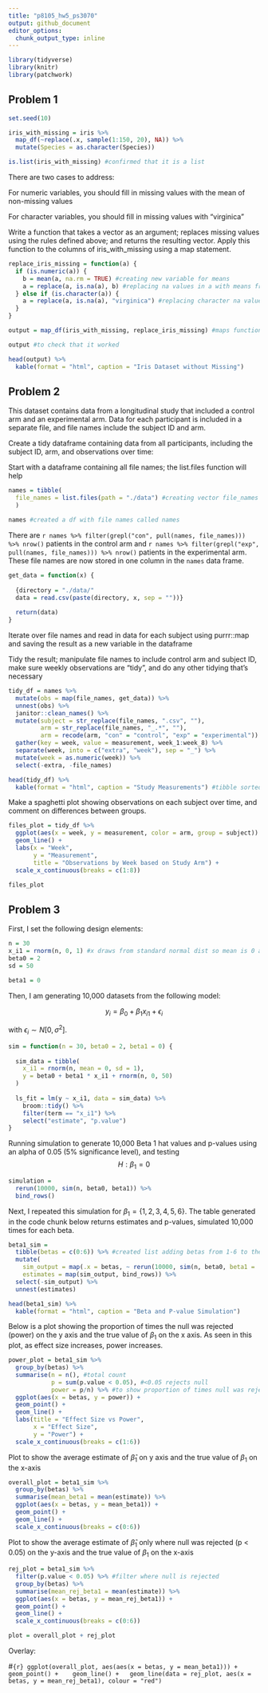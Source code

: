 ```yaml
---
title: "p8105_hw5_ps3070"
output: github_document
editor_options: 
  chunk_output_type: inline
---
```



```r
library(tidyverse)
library(knitr)
library(patchwork)
```

## Problem 1
```r
set.seed(10)

iris_with_missing = iris %>% 
  map_df(~replace(.x, sample(1:150, 20), NA)) %>%
  mutate(Species = as.character(Species))

is.list(iris_with_missing) #confirmed that it is a list
```

There are two cases to address:

For numeric variables, you should fill in missing values with the mean of non-missing values

For character variables, you should fill in missing values with "virginica"

Write a function that takes a vector as an argument; replaces missing values using the rules defined above; and returns the resulting vector. Apply this function to the columns of iris_with_missing using a map statement.


```r
replace_iris_missing = function(a) {
  if (is.numeric(a)) {
    b = mean(a, na.rm = TRUE) #creating new variable for means
    a = replace(a, is.na(a), b) #replacing na values in a with means from b
  } else if (is.character(a)) {
    a = replace(a, is.na(a), "virginica") #replacing character na values
  }
}

output = map_df(iris_with_missing, replace_iris_missing) #maps function to each vector 

output #to check that it worked

head(output) %>% 
  kable(format = "html", caption = "Iris Dataset without Missing")
```

## Problem 2

This dataset contains data from a longitudinal study that included a control arm and an experimental arm. Data for each participant is included in a separate file, and file names include the subject ID and arm.

Create a tidy dataframe containing data from all participants, including the subject ID, arm, and observations over time:

Start with a dataframe containing all file names; the list.files function will help

```r
names = tibble(
  file_names = list.files(path = "./data") #creating vector file_names
  )

names #created a df with file names called names
```

There are `r names %>% filter(grepl("con", pull(names, file_names))) %>% nrow()` patients in the control arm and 
`r names %>% filter(grepl("exp", pull(names, file_names))) %>% nrow()` patients in the experimental arm. These file names are now stored in one column in the `names` data frame.

```r
get_data = function(x) {
  
  {directory = "./data/"
  data = read.csv(paste(directory, x, sep = ""))}
  
  return(data)
}
```

Iterate over file names and read in data for each subject using purrr::map and saving the result as a new variable in the dataframe

Tidy the result; manipulate file names to include control arm and subject ID, make sure weekly observations are “tidy”, and do any other tidying that’s necessary

```r
tidy_df = names %>% 
  mutate(obs = map(file_names, get_data)) %>% 
  unnest(obs) %>%
  janitor::clean_names() %>% 
  mutate(subject = str_replace(file_names, ".csv", ""),
         arm = str_replace(file_names, "_.*", ""),
         arm = recode(arm, "con" = "control", "exp" = "experimental")) %>% 
  gather(key = week, value = measurement, week_1:week_8) %>%
  separate(week, into = c("extra", "week"), sep = "_") %>% 
  mutate(week = as.numeric(week)) %>% 
  select(-extra, -file_names)

head(tidy_df) %>%
  kable(format = "html", caption = "Study Measurements") #tibble sorted by week
```


Make a spaghetti plot showing observations on each subject over time, and comment on differences between groups.

```r
files_plot = tidy_df %>% 
  ggplot(aes(x = week, y = measurement, color = arm, group = subject)) +
  geom_line() +
  labs(x = "Week",
       y = "Measurement",
       title = "Observations by Week based on Study Arm") +
  scale_x_continuous(breaks = c(1:8))

files_plot
```

## Problem 3

First, I set the following design elements:
```r
n = 30
x_i1 = rnorm(n, 0, 1) #x draws from standard normal dist so mean is 0 and sd is 1
beta0 = 2
sd = 50 

beta1 = 0
```

Then, I am generating 10,000 datasets from the following model:

$$ y_i = \beta_0 + \beta_1 x_{i1} + \epsilon_{i} $$

with $\epsilon_{i} ∼ N[0,\sigma^2]$.


```r
sim = function(n = 30, beta0 = 2, beta1 = 0) {
  
  sim_data = tibble(
    x_i1 = rnorm(n, mean = 0, sd = 1),
    y = beta0 + beta1 * x_i1 + rnorm(n, 0, 50)
  )
  
  ls_fit = lm(y ~ x_i1, data = sim_data) %>% 
    broom::tidy() %>% 
    filter(term == "x_i1") %>%
    select("estimate", "p.value")
}

```

Running simulation to generate 10,000 Beta 1 hat values and p-values using an alpha of 0.05 (5% significance level), and testing
$$ H : \beta_1 = 0 $$

```r
simulation =
  rerun(10000, sim(n, beta0, beta1)) %>% 
  bind_rows()
```


Next, I repeated this simulation for $\beta_1 = \{1, 2, 3, 4, 5, 6\}$. The table generated in the code chunk below returns estimates and p-values, simulated 10,000 times for each beta.


```r
beta1_sim = 
  tibble(betas = c(0:6)) %>% #created list adding betas from 1-6 to the previous 
  mutate(
    sim_output = map(.x = betas, ~ rerun(10000, sim(n, beta0, beta1 = .x))), #used .x for betas list and mapped the simulation in prev code chunk
    estimates = map(sim_output, bind_rows)) %>%
  select(-sim_output) %>% 
  unnest(estimates)

head(beta1_sim) %>% 
  kable(format = "html", caption = "Beta and P-value Simulation")
```

Below is a plot showing the proportion of times the null was rejected (power) on the y axis and the true value of $\beta_1$  on the x axis. As seen in this plot, as effect size increases, power increases. 

```r
power_plot = beta1_sim %>% 
  group_by(betas) %>% 
  summarise(n = n(), #total count
            p = sum(p.value < 0.05), #<0.05 rejects null
            power = p/n) %>% #to show proportion of times null was rejected
  ggplot(aes(x = betas, y = power)) +
  geom_point() +
  geom_line() +
  labs(title = "Effect Size vs Power", 
       x = "Effect Size", 
       y = "Power") +
  scale_x_continuous(breaks = c(1:6))
```

Plot to show the average estimate of $\hat{\beta}_1$ on y axis and the true value of $\beta_1$ on the x-axis

```r
overall_plot = beta1_sim %>% 
  group_by(betas) %>% 
  summarise(mean_beta1 = mean(estimate)) %>% 
  ggplot(aes(x = betas, y = mean_beta1)) +
  geom_point() +
  geom_line() +
  scale_x_continuous(breaks = c(0:6))
```

Plot to show the average estimate of $\hat{\beta}_1$ only where null was rejected (p < 0.05) on the y-axis and the true value of $\beta_1$ on the x-axis

```r
rej_plot = beta1_sim %>% 
  filter(p.value < 0.05) %>% #filter where null is rejected
  group_by(betas) %>% 
  summarise(mean_rej_beta1 = mean(estimate)) %>% 
  ggplot(aes(x = betas, y = mean_rej_beta1)) +
  geom_point() +
  geom_line() +
  scale_x_continuous(breaks = c(0:6))
```

```r
plot = overall_plot + rej_plot
```

Overlay:

#```{r}
ggplot(overall_plot, aes(aes(x = betas, y = mean_beta1))) +
  geom_point() + 
  geom_line() +
  geom_line(data = rej_plot, aes(x = betas, y = mean_rej_beta1), colour = "red")
```

